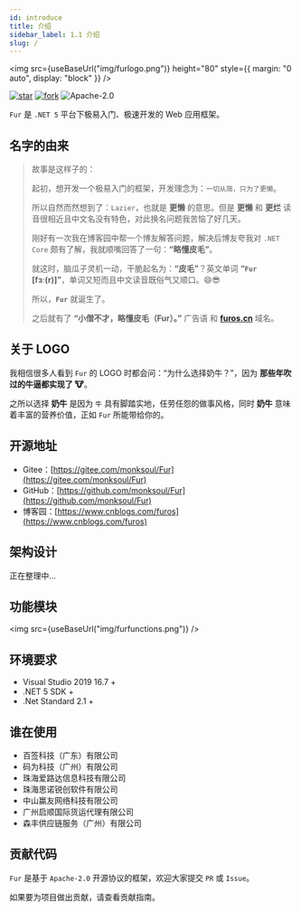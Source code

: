 ```yaml
---
id: introduce
title: 介绍
sidebar_label: 1.1 介绍
slug: /
---
```



<img
  src={useBaseUrl("img/furlogo.png")}
  height="80"
  style={{ margin: "0 auto", display: "block" }}
/>

<div style={{textAlign:"center",marginTop:25}}>


[![star](https://gitee.com/monksoul/Fur/badge/star.svg?theme=dark)](https://gitee.com/monksoul/Fur/stargazers) [![fork](https://gitee.com/monksoul/Fur/badge/fork.svg?theme=dark)](https://gitee.com/monksoul/Fur/members) ![Apache-2.0](https://img.shields.io/badge/license-Apache%202-blue)

</div>


<div style={{textAlign:"center"}}>


`Fur` 是 `.NET 5` 平台下极易入门、极速开发的 Web 应用框架。

</div>


## 名字的由来

> 故事是这样子的：
>
> 起初，想开发一个极易入门的框架，开发理念为：`一切从简，只为了更懒`。
>
> 所以自然而然想到了：`Lazier`，也就是 **更懒** 的意思。但是 **更懒** 和 **更烂** 读音很相近且中文名没有特色，对此换名问题我苦恼了好几天。
>
> 刚好有一次我在博客园中帮一个博友解答问题，解决后博友夸我对 `.NET Core` 颇有了解，我就顺嘴回答了一句：**“略懂皮毛”**。
>
> 就这时，脑瓜子灵机一动，干脆起名为：**“皮毛”**？英文单词 **“`Fur` [fɜː(r)]”**，单词又短而且中文读音既俗气又顺口。😄😎
>
> 所以，**`Fur`** 就诞生了。
>
> 之后就有了 **“小僧不才，略懂皮毛（Fur）。”** 广告语 和 **[furos.cn](https://furos.cn)** 域名。

## 关于 LOGO

我相信很多人看到 `Fur` 的 LOGO 时都会问：“为什么选择奶牛？”，因为 **那些年吹过的牛逼都实现了 🐮**。

之所以选择 **奶牛** 是因为 `牛` 具有脚踏实地，任劳任怨的做事风格，同时 **奶牛** 意味着丰富的营养价值，正如 `Fur` 所能带给你的。

## 开源地址

- Gitee：[https://gitee.com/monksoul/Fur](https://gitee.com/monksoul/Fur)
- GitHub：[https://github.com/monksoul/Fur](https://github.com/monksoul/Fur)
- 博客园：[https://www.cnblogs.com/furos](https://www.cnblogs.com/furos)

## 架构设计

正在整理中...

## 功能模块

<img src={useBaseUrl("img/furfunctions.png")} />

## 环境要求

- Visual Studio 2019 16.7 +
- .NET 5 SDK +
- .Net Standard 2.1 +

## 谁在使用

- 百签科技（广东）有限公司
- 码为科技（广州）有限公司
- 珠海爱路达信息科技有限公司
- 珠海思诺锐创软件有限公司
- 中山赢友网络科技有限公司
- 广州启顺国际货运代理有限公司
- 森丰供应链服务（广州）有限公司

## 贡献代码

`Fur` 是基于 `Apache-2.0` 开源协议的框架，欢迎大家提交 `PR` 或 `Issue`。

如果要为项目做出贡献，请查看贡献指南。
